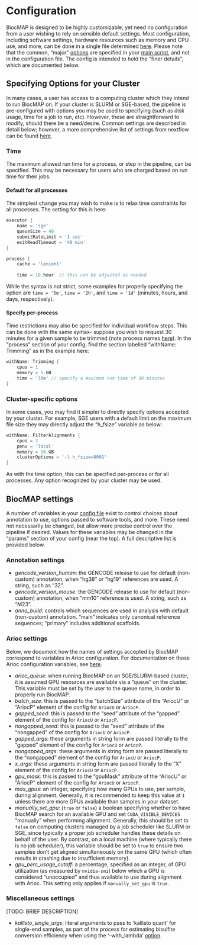 # Configuration {#configuration}

BiocMAP is designed to be highly customizable, yet need no configuration from a user wishing to rely on sensible default settings. Most configuration, including software settings, hardware resources such as memory and CPU use, and more, can be done in a single file determined [here](#your-config-file). Please note that the common, "major" [options](#command-opts) are specified in your [main script](#your-main-script), and not in the configuration file. The config is intended to hold the "finer details", which are documented below.

## Specifying Options for your Cluster

In many cases, a user has access to a computing cluster which they intend to run BiocMAP on. If your cluster is SLURM or SGE-based, the pipeline is pre-configured with options you may be used to specifying (such as disk usage, time for a job to run, etc). However, these are straightforward to modify, should there be a need/desire. Common settings are described in detail below; however, a more comprehensive list of settings from nextflow can be found [here](https://www.nextflow.io/docs/latest/process.html#directives).

### Time

The maximum allowed run time for a process, or step in the pipeline, can be specified. This may be necessary for users who are charged based on run time for their jobs.

#### Default for all processes

The simplest change you may wish to make is to relax time constraints for all processes. The setting for this is here:

```groovy
executor {
    name = 'sge'
    queueSize = 40
    submitRateLimit = '1 sec'
    exitReadTimeout = '40 min'
}

process {
    cache = 'lenient'
    
    time = 10.hour  // this can be adjusted as needed
```

While the syntax is not strict, some examples for properly specifying the option are `time = '5m'`, `time = '2h'`, and `time = '1d'` (minutes, hours, and days, respectively).

#### Specify per-process

Time restrictions may also be specified for individual workflow steps. This can be done with the same syntax- suppose you wish to request 30 minutes for a given sample to be trimmed (note process names [here](#pipeline-overview)). In the "process" section of your config, find the section labelled "withName: Trimming" as in the example here:

```groovy
withName: Trimming {
    cpus = 1
    memory = 5.GB
    time = '30m' // specify a maximum run time of 30 minutes
}
```

### Cluster-specific options

In some cases, you may find it simpler to directly specify options accepted by your cluster. For example, SGE users with a default limit on the maximum file size they may directly adjust the "h_fsize" variable as below:

```groovy
withName: FilterAlignments {
    cpus = 2
    penv = 'local'
    memory = 16.GB
    clusterOptions = '-l h_fsize=800G'
}
```

As with the time option, this can be specified per-process or for all processes. Any option recognized by your cluster may be used.

## BiocMAP settings

A number of variables in your [config file](#your-config-file) exist to control choices about annotation to use, options passed to software tools, and more. These need not necessarily be changed, but allow more precise control over the pipeline if desired. Values for these variables may be changed in the "params" section of your config (near the top). A full descriptive list is provided below.

### Annotation settings

* *gencode_version_human*: the GENCODE release to use for default (non-custom) annotation, when "hg38" or "hg19" references are used. A string, such as "32".
* *gencode_version_mouse*: the GENCODE release to use for default (non-custom) annotation, when "mm10" reference is used. A string, such as "M23".
* *anno_build*: controls which sequences are used in analysis with default (non-custom) annotation. "main" indicates only canonical reference sequences; "primary" includes additional scaffolds.

### Arioc settings

Below, we document how the names of settings accepted by BiocMAP correspond to variables in Arioc configuration. For documentation on those Arioc configuration variables, see [here](https://raw.githubusercontent.com/RWilton/Arioc/master/Arioc.guide.pdf).

* *arioc_queue*: when running BiocMAP on an SGE/SLURM-based cluster, it is assumed GPU resources are available via a "queue" on the cluster. This variable must be set by the user to the queue name, in order to properly run BiocMAP.
* *batch_size*: this is passed to the "batchSize" attribute of the "AriocU" or "AriocP" element of the config for `AriocU` or `AriocP`.
* *gapped_seed*: this is passed to the "seed" attribute of the "gapped" element of the config for `AriocU` or `AriocP`.
* *nongapped_seed*: this is passed to the "seed" attribute of the "nongapped" of the config for `AriocU` or `AriocP`.
* *gapped_args*: these arguments in string form are passed literally to the "gapped" element of the config for `AriocU` or `AriocP`.
* *nongapped_args*: these arguments in string form are passed literally to the "nongapped" element of the config for `AriocU` or `AriocP`.
* *x_args*: these arguments in string form are passed literally to the "X" element of the config for `AriocU` or `AriocP`.
* *gpu_mask*: this is passed to the "gpuMask" attribute of the "AriocU" or "AriocP" element of the config for `AriocU` or `AriocP`.
* *max_gpus*: an integer, specifying how many GPUs to use, per sample, during alignment. Generally, it is recommended to keep this value at `1` unless there are more GPUs available than samples in your dataset.
* *manually_set_gpu*: (`true` or `false`) a boolean specifying whether to have BiocMAP search for an available GPU and set `CUDA_VISIBLE_DEVICES` "manually" when performing alignment. Generally, this should be set to `false` on computing clusters managed by a job scheduler like SLURM or SGE, since typically a proper job scheduler handles these details on behalf of the user. By contrast, on a local machine (where typically there is no job scheduler), this variable should be set to `true` to ensure two samples don't get aligned simultaneously on the same GPU (which often results in crashing due to insufficient memory).
* *gpu_perc_usage_cutoff*: a percentage, specified as an integer, of GPU utilization (as measured by `nvidia-smi`) below which a GPU is considered "unoccupied" and thus available to use during alignment with Arioc. This setting only applies if `manually_set_gpu` is `true`.

### Miscellaneous settings

[TODO: BRIEF DESCRIPTION]

* *kallisto_single_args*: literal arguments to pass to 'kallisto quant' for single-end samples, as part of the process for estimating bisulfite conversion efficiency when using the '--with_lambda' [option](#command-opts).
